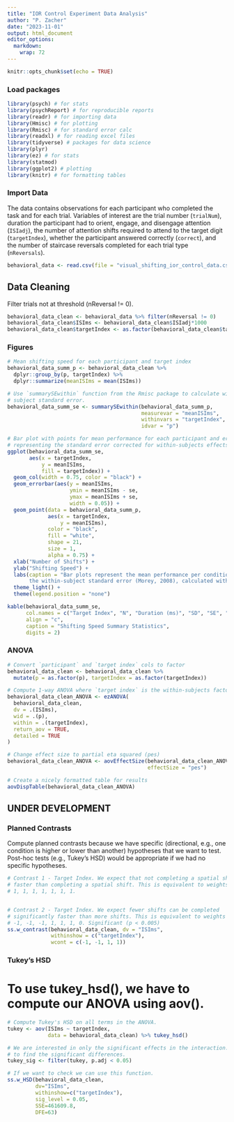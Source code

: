 ```yaml
---
title: "IOR Control Experiment Data Analysis" 
author: "P. Zacher" 
date: "2023-11-01" 
output: html_document 
editor_options: 
  markdown: 
    wrap: 72
---
```

```r
knitr::opts_chunk$set(echo = TRUE)
```

### Load packages
```r
library(psych) # for stats
library(psychReport) # for reproducible reports
library(readr) # for importing data
library(Hmisc) # for plotting
library(Rmisc) # for standard error calc
library(readxl) # for reading excel files
library(tidyverse) # packages for data science
library(plyr)
library(ez) # for stats
library(statmod)
library(ggplot2) # plotting
library(knitr) # for formatting tables
```

### Import Data 
The data contains observations for each participant who completed the task and
for each trial. Variables of interest are the trial number (`trialNum`),
duration the participant had to orient, engage, and disengage attention
(`ISIadj`), the number of attention shifts required to attend to the target
digit (`targetIndex`), whether the participant answered correctly (`correct`),
and the number of staircase reversals completed for each trial type
(`nReversals`).
```r
behavioral_data <- read.csv(file = "visual_shifting_ior_control_data.csv")
```

## Data Cleaning
Filter trials not at threshold (nReversal != 0). 
```r
behavioral_data_clean <- behavioral_data %>% filter(nReversal != 0)
behavioral_data_clean$ISIms <- behavioral_data_clean$ISIadj*1000
behavioral_data_clean$targetIndex <- as.factor(behavioral_data_clean$targetIndex)
```

### Figures
```r
# Mean shifting speed for each participant and target index
behavioral_data_summ_p <- behavioral_data_clean %>%
  dplyr::group_by(p, targetIndex) %>%
  dplyr::summarize(meanISIms = mean(ISIms))

# Use `summarySEwithin` function from the Rmisc package to calculate within-
# subject standard error.
behavioral_data_summ_se <- summarySEwithin(behavioral_data_summ_p,
                                           measurevar = "meanISIms",
                                           withinvars = "targetIndex",
                                           idvar = "p")

# Bar plot with points for mean performance for each participant and error bars
# representing the standard error corrected for within-subjects effects.
ggplot(behavioral_data_summ_se,
       aes(x = targetIndex,
           y = meanISIms,
           fill = targetIndex)) +
  geom_col(width = 0.75, color = "black") + 
  geom_errorbar(aes(y = meanISIms, 
                    ymin = meanISIms - se,
                    ymax = meanISIms + se,
                    width = 0.05)) +
  geom_point(data = behavioral_data_summ_p, 
             aes(x = targetIndex,
                 y = meanISIms),
             color = "black", 
             fill = "white", 
             shape = 21, 
             size = 1, 
             alpha = 0.75) + 
  xlab("Number of Shifts") + 
  ylab("Shifting Speed") + 
  labs(caption = "Bar plots represent the mean performance per condition. Points represent participant means, error bars represent 
       the within-subject standard error (Morey, 2008), calculated with the Rmisc package (Hope, 2013).") +
  theme_light() +
  theme(legend.position = "none")

kable(behavioral_data_summ_se,
      col.names = c("Target Index", "N", "Duration (ms)", "SD", "SE", "CI"), 
      align = "c", 
      caption = "Shifting Speed Summary Statistics",
      digits = 2)

```

### ANOVA
```r
# Convert `participant` and `target index` cols to factor
behavioral_data_clean <- behavioral_data_clean %>%
  mutate(p = as.factor(p), targetIndex = as.factor(targetIndex))

# Compute 1-way ANOVA where `target index` is the within-subjects factor
behavioral_data_clean_ANOVA <- ezANOVA(
  behavioral_data_clean,
  dv = .(ISIms),
  wid = .(p),
  within = .(targetIndex),
  return_aov = TRUE,
  detailed = TRUE
)

# Change effect size to partial eta squared (pes)
behavioral_data_clean_ANOVA <- aovEffectSize(behavioral_data_clean_ANOVA, 
                                             effectSize = "pes")

# Create a nicely formatted table for results
aovDispTable(behavioral_data_clean_ANOVA)

```

## UNDER DEVELOPMENT
### Planned Contrasts
Compute planned contrasts because we have specific (directional, e.g., one 
condition is higher or lower than another) hypotheses that we want to 
test. Post-hoc tests (e.g., Tukey's HSD) would be appropriate if we had no
specific hypotheses.

```r
# Contrast 1 - Target Index. We expect that not completing a spatial shift is
# faster than completing a spatial shift. This is equivalent to weights of -7,
# 1, 1, 1, 1, 1, 1, 1.


# Contrast 2 - Target Index. We expect fewer shifts can be completed
# significantly faster than more shifts. This is equivalent to weights of 0, 
# -1, -1, -1, 1, 1, 1, 0. Significant (p < 0.005)
ss.w_contrast(behavioral_data_clean, dv = "ISIms", 
              withinshow = c("targetIndex"), 
              wcont = c(-1, -1, 1, 1))
```

### Tukey's HSD
# To use tukey_hsd(), we have to compute our ANOVA using aov().
```r
# Compute Tukey's HSD on all terms in the ANOVA.
tukey <- aov(ISIms ~ targetIndex,
             data = behavioral_data_clean) %>% tukey_hsd()

# We are interested in only the significant effects in the interaction. Filter
# to find the significant differences.
tukey_sig <- filter(tukey, p.adj < 0.05)

# If we want to check we can use this function.
ss.w_HSD(behavioral_data_clean, 
         dv="ISIms",
         withinshow=c("targetIndex"), 
         sig_level = 0.05, 
         SSE=461609.8, 
         DFE=63)
```
